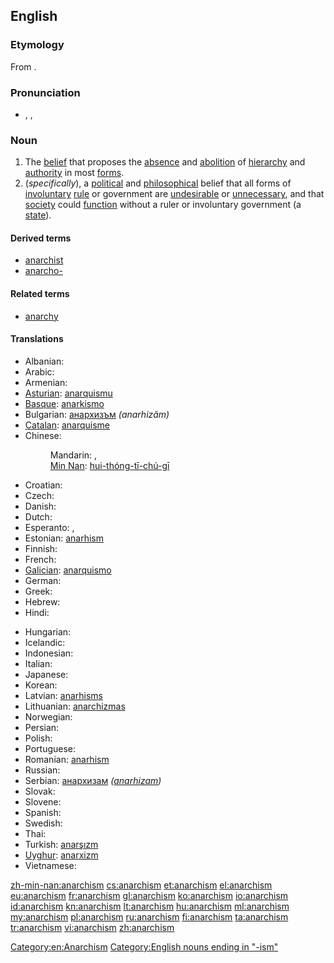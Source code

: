 ==English==
{{wikipedia}}

===Etymology===
From {{suffix|anarchy|ism}}.

===Pronunciation===
* {{a|GenAm}} {{enPR|ʹănər'kĭzəm}}, {{IPA|/ˈænəɹˌkɪzəm/}}, {{X-SAMPA|/"{n@r%kIz@m/}}

===Noun===
{{en-noun|-|s}}

# The [[belief]] that proposes the [[absence]] and [[abolition]] of [[hierarchy]] and [[authority]] in most [[form]]s.
# (''specifically''), a [[political]] and [[philosophical]] belief that all forms of [[involuntary]] [[rule]] or government are [[undesirable]] or [[unnecessary]], and that [[society]] could [[function]] without a ruler or involuntary government (a [[state]]).

====Derived terms====
* [[anarchist]]
* [[anarcho-]]

====Related terms====
* [[anarchy]]

====Translations====
{{trans-top|belief that proposes the absence and abolition of government in all forms}}
* Albanian: {{t+|sq|anarkizëm|xs=Albanian}}
* Arabic: {{t-|ar|فوضوية|f|tr=fawDawíyya}}
* Armenian: {{t-|hy|անարխիզմ|tr=anarxizm}}
* [[Asturian]]: [[anarquismu]] {{m}}
* [[Basque]]: [[anarkismo]]
* Bulgarian: [[анархизъм]] ''(anarhizăm)'' {{m}}
* [[Catalan]]: [[anarquisme]] {{m}}
* Chinese:
*: Mandarin: {{t|cmn|無政府主義|sc=Hani}},  {{t|cmn|无政府主义|tr=wúzhèngfǔzhǔyì|sc=Hani}}
*: [[Min Nan]]: [[hui-thóng-tī-chú-gī]]
* Croatian: {{t-|hr|anarhizam|m}}
* Czech: {{t+|cs|anarchismus|m}}
* Danish: {{t-|da|anarkisme}}
* Dutch: {{t+|nl|anarchisme}}
* Esperanto: {{t-|eo|anarĥiismo|xs=Esperanto}}, {{t-|eo|anarkiismo|xs=Esperanto}}
* Estonian: [[anarhism]]
* Finnish: {{t+|fi|anarkismi}}
* French: {{t+|fr|anarchisme|m}}
* [[Galician]]: [[anarquismo]] {{m}}
* German: {{t+|de|Anarchismus|m}}
* Greek: {{t+|el|αναρχισμός|m|tr=anarchismós}}
* Hebrew: {{t+|he|אנרכיזם|m|tr=anarkhizm}}
* Hindi: {{t-|hi|अराजकता|tr=arājakatā|xs=Hindi}}
{{trans-mid}}
* Hungarian: {{t+|hu|anarchizmus}}
* Icelandic: {{t-|is|stjórnleysisstefna}}
* Indonesian: {{t+|id|anarkisme|xs=Indonesian}}
* Italian: {{t-|it|anarchismo|m}}
* Japanese: {{t-|ja|アナキズム|tr=anākizumu}}
* Korean: {{t-|ko|아나키즘|tr=anakijeum|sc=Hang}}
* Latvian: [[anarhisms]]
* Lithuanian: [[anarchizmas]]
* Norwegian: {{t-|no|anarkisme}}
* Persian: {{t-|fa|دولت‌زدائی|xs=Persian}}
* Polish: {{t+|pl|anarchizm|m}}
* Portuguese: {{t+|pt|anarquismo|m}}
* Romanian: [[anarhism]]
* Russian: {{t+|ru|анархизм|m|tr=anarxízm}}
* Serbian: [[анархизам]] ''([[anarhizam]])'' {{m}}
* Slovak: {{t-|sk|anarchizmus|m}}
* Slovene: {{t+|sl|anarhizem|m}}
* Spanish: {{t+|es|anarquismo|m}}
* Swedish: {{t+|sv|anarkism}}
* Thai: {{t-|th|ลัทธิอนาธิปไตย|tr=láttí ànaatíp-bpàdtai}}
* Turkish: [[anarşızm]]
* [[Uyghur]]: [[anarxizm]]
* Vietnamese: {{t-|vi|chủ nghĩa vô chính phủ|xs=Vietnamese}}
{{trans-bottom}}

[[Category:en:Anarchism]]
[[Category:English nouns ending in "-ism"]]

[[zh-min-nan:anarchism]]
[[cs:anarchism]]
[[et:anarchism]]
[[el:anarchism]]
[[eu:anarchism]]
[[fr:anarchism]]
[[gl:anarchism]]
[[ko:anarchism]]
[[io:anarchism]]
[[id:anarchism]]
[[kn:anarchism]]
[[lt:anarchism]]
[[hu:anarchism]]
[[ml:anarchism]]
[[my:anarchism]]
[[pl:anarchism]]
[[ru:anarchism]]
[[fi:anarchism]]
[[ta:anarchism]]
[[tr:anarchism]]
[[vi:anarchism]]
[[zh:anarchism]]